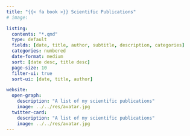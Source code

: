 ```yaml
---
title: "{{< fa book >}} Scientific Publications"
# image: 

listing:
  contents: "*.qmd"
  type: default
  fields: [date, title, author, subtitle, description, categories]
  categories: numbered
  date-format: medium
  sort: [date desc, title desc]
  page-size: 10
  filter-ui: true
  sort-ui: [date, title, author]

website:
  open-graph:
    description: "A list of my scientific publications"
    image: ../../res/avatar.jpg
  twitter-card:
    description: "A list of my scientific publications"
    image: ../../res/avatar.jpg
---
```



